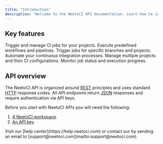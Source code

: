 ```yaml
---
title: "Introduction"
description: "Welcome to the NeetoCI API documentation. Learn how to integrate CI/CD pipeline management into your applications."
---
```


## Key features

<CardGroup cols={3}>
  <Card title='CI Jobs' icon='play'>
    Trigger and manage CI jobs for your projects.
  </Card>
  <Card title='Workflows' icon='cogs'>
    Execute predefined workflows and pipelines.
  </Card>
  <Card title='Branch Management' icon='code-branch'>
    Trigger jobs for specific branches and projects.
  </Card>
  <Card title='Automation' icon='robot'>
    Automate your continuous integration processes.
  </Card>
  <Card title='Project Management' icon='folder'>
    Manage multiple projects and their CI configurations.
  </Card>
  <Card title='Real-time Status' icon='chart-line'>
    Monitor job status and execution progress.
  </Card>
</CardGroup>

## API overview

The NeetoCI API is organized around [REST](https://en.wikipedia.org/wiki/REST) principles and uses standard [HTTP](https://en.wikipedia.org/wiki/HTTP) response codes. All API endpoints return [JSON](https://en.wikipedia.org/wiki/JSON) responses and require authentication via API keys.

Before you start with NeetoCI APIs you will need the following:

1. [A NeetoCI workspace](/getting-started/identifying-subdomain).
2. [An API key](/getting-started/authentication).

<Card icon="question" title='Need help?'>
  Visit our [help center](https://help.neetoci.com) or contact our by sending
  an email to [support@neetoci.com](mailto:support@neetoci.com).
</Card>
